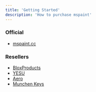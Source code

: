 ```yaml
---
title: 'Getting Started'
description: 'How to purchase mspaint'
---
```


### Official
- [mspaint.cc](/purchase/mspaintcc)

### Resellers
- [BloxProducts](/purchase/bloxproducts)
- [YESU](/purchase/YESU)
- [Aero](/purchase/aero)
- [Munchen Keys](/purchase/munchen_keys)